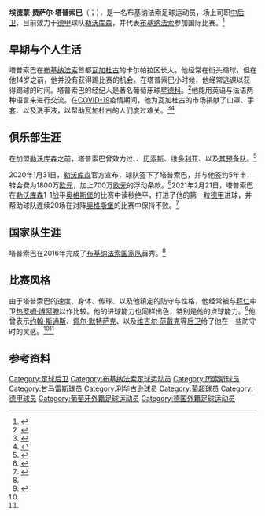 {{noteTA
|G1=football
|G2=德甲
|G3=葡超
|1=zh-hans:塔普索巴;zh-hk:塔蘇巴;zh-tw:塔普索巴;
|2=zh-hans:埃德蒙;zh-hk:艾蒙;zh-tw:埃德蒙;
}}
{{Infobox football biography
|name = 埃德蒙·塔普索巴<br>''Edmond Tapsoba''
|image = 
|image_size = 
|caption = 
|fullname = Edmond Fayçal Tapsoba<ref name="NFT"/>
|birth_date = {{birth date and age|1999|2|2|df=y}}
|birth_place = {{BFA}}[[瓦加杜古|瓦加杜古]]
|height = 1.94m<ref>{{Cite web|url=https://www.bayer04.de/de-de/player/werkself/bayer-04-leverkusen/edmond-tapsoba|title=Profile|website=Bayer 04 Leverkusen|language=de|access-date=2021-03-05|archive-date=2021-01-20|archive-url=https://web.archive.org/web/20210120102449/https://www.bayer04.de/de-de/player/werkself/bayer-04-leverkusen/edmond-tapsoba|dead-url=no}}</ref>
|position = [[中后卫|中后卫]]
|currentclub = [[拜耳勒沃库森|勒沃库森]]
|clubnumber = 12
|youthyears1 = 
|youthclubs1 = 
|years1 = 2014–2015
|clubs1 = {{le|萨利塔斯足球俱乐部|Salitas FC|萨利塔斯}}
|caps1 = 
|goals1 = 
|years2 = 2015–2017
|clubs2 = {{le|瓦加杜古体育联盟|US Ouagadougou|瓦加杜古}}
|caps2 = 
|goals2 = 
|years3 = 2017–2018
|clubs3 = [[历索斯体育俱乐部|历索斯]]
|caps3 = 0
|goals3 = 0
|years4 = 2018–2020
|clubs4 = [[维多利亚体育俱乐部|维多利亚预备队]]
|caps4 = 30
|goals4 = 7
|years5 = 2019–2020
|clubs5 = [[维多利亚体育俱乐部|维多利亚]]
|caps5 = 16
|goals5 = 4
|years6 = 2020–
|clubs6 = [[拜耳勒沃库森|勒沃库森]]
|caps6 = 34
|goals6 = 1
|nationalyears1 = 2016–
|nationalteam1 = [[布基纳法索国家足球队|布基纳法索]]
|nationalcaps1 = 10
|nationalgoals1 = 0
|club-update = 2021年2月22日
|ntupdate = 2020年10月12日
}}

'''埃德蒙·费萨尔·塔普索巴'''（{{lang-fr|Edmond Fayçal Tapsoba}}；{{bd|1999年|2月2日}}），是一名布基纳法索足球运动员，场上司职[[中后卫|中后卫]]，目前效力于[[德国足球甲级联赛|德甲]]球队[[拜耳勒沃库森|勒沃库森]]，并代表[[布基纳法索国家足球队|布基纳法索]]参加国际比赛。<ref>{{Soccerway|edmond-faycal-tapsoba/485837}}</ref>

== 早期与个人生活 ==
塔普索巴在[[布基纳法索|布基纳法索]]首都[[瓦加杜古|瓦加杜古]]的卡尔帕拉区长大。他经常在街头踢球，但在他14岁之前，他并没有获得踢比赛的机会。在塔普索巴小时候，他经常逃课以获得踢球的时间。塔普索巴的经纪人是著名葡萄牙球星[[德科|德科]]。<ref>{{Cite Web|title=每体：德科向巴萨推荐勒沃库森中卫塔普索巴，球员身价4000万欧|url=https://news.zhibo8.cc/zuqiu/2021-03-06/604289f00a5d5.htm|access-date=2021-03-05|publisher=直播吧|author=[[每日体育报|每日体育报]]|archive-date=2021-04-13|archive-url=https://web.archive.org/web/20210413223352/https://news.zhibo8.cc/zuqiu/2021-03-06/604289f00a5d5.htm|dead-url=no}}</ref>他能用英语与法语两种语言来进行交流。在[[COVID-19|COVID-19]]疫情期间，他为瓦加杜古的市场捐献了口罩、手套、以及洗手液，以帮助瓦加杜古的人们度过难关。<ref name=":1">{{Cite web|last=Fifield|first=Raphael Honigstein and Dominic|title=Meet Edmond Tapsoba, the Bundesliga's new sensation|url=https://theathletic.com/1825331/2020/05/23/edmond-tapsoba-bundesliga-sensation-interview-leverkusen/|access-date=2020-10-22|website=The Athletic|archive-date=2021-06-02|archive-url=https://web.archive.org/web/20210602193834/https://theathletic.com/1825331/2020/05/23/edmond-tapsoba-bundesliga-sensation-interview-leverkusen/|dead-url=no}}</ref><ref name=":0">{{Cite web|title=Bayer Leverkusen’s Edmond Tapsoba: “I never expected to establish myself so quickly”|url=https://www.bundesliga.com/en/bundesliga/news/edmond-tapsoba-never-expected-to-establish-myself-quickly-bayer-leverkusen-12811|access-date=2020-10-22|website=bundesliga.com - the official Bundesliga website|language=en|archive-date=2021-05-26|archive-url=https://web.archive.org/web/20210526221922/https://www.bundesliga.com/en/bundesliga/news/edmond-tapsoba-never-expected-to-establish-myself-quickly-bayer-leverkusen-12811|dead-url=no}}</ref>

==俱乐部生涯==
在加盟[[拜耳勒沃库森|勒沃库森]]之前，塔普索巴曾效力过{{le|萨利塔斯足球俱乐部|Salitas FC|萨利塔斯}}、{{le|瓦加杜古体育联盟|US Ouagadougou|瓦加杜古}}、[[历索斯体育俱乐部|历索斯]]、[[维多利亚体育俱乐部|维多利亚]]、以及[[维多利亚体育俱乐部|其预备队]]。<ref name="NFT">{{NFT player|id=64930|accessdate=2018-08-31}}</ref>

2020年1月31日，[[拜耳勒沃库森|勒沃库森]]官方宣布，球队签下了塔普索巴，并与他签约5年半，转会费为1800万[[欧元|欧元]]，加上700万[[欧元|欧元]]的浮动条款。<ref>{{cite web|url=https://www.bayer04.de/en-us/news/bayer04/bayer-04-sign-central-defender-tapsoba-retsos-on-loan-at-sheffield-united|title=BAYER 04 SIGN CENTRAL DEFENDER TAPSOBA – RETSOS ON LOAN AT SHEFFIELD UNITED|publisher=Bayer 04 Leverkusen|date=2020-01-31|access-date=2020-01-31|archive-date=2020-10-03|archive-url=https://web.archive.org/web/20201003000559/https://www.bayer04.de/en-us/news/bayer04/bayer-04-sign-central-defender-tapsoba-retsos-on-loan-at-sheffield-united|dead-url=no}}</ref>2021年2月21日，塔普索巴在[[拜耳勒沃库森|勒沃库森]]1-1战平[[奥格斯堡足球俱乐部|奥格斯堡]]的比赛中读秒绝平，打进了他的第一粒[[德国足球甲级联赛|德甲]]进球，并帮助球队连续20场在对阵[[奥格斯堡足球俱乐部|奥格斯堡]]的比赛中保持不败。<ref>{{cite web|url=https://www.bundesliga.com/en/bundesliga/matchday/2020-2021/22/fc-augsburg-vs-bayer-04-leverkusen/liveticker|title=FC Augsburg - Bayer 04 Leverkusen {{pipe}} Season 2020/2021 {{pipe}} Bundesliga|date=2021-02-21|access-date=2021-02-21|archive-date=2021-03-04|archive-url=https://web.archive.org/web/20210304192943/https://www.bundesliga.com/en/bundesliga/matchday/2020-2021/22/fc-augsburg-vs-bayer-04-leverkusen/liveticker|dead-url=no}}</ref> 

==国家队生涯==
塔普索巴在2016年完成了[[布基纳法索国家足球队|布基纳法索国家队]]首秀。<ref name="NFT"/>

==比赛风格==
由于塔普索巴的速度、身体、传球、以及他镇定的防守与性格，他经常被与[[拜仁慕尼黑|拜仁]]中卫[[热罗姆·博阿滕|热罗姆·博阿滕]]以作比较。他的进球能力也同样出色，特别是他的点球能力。<ref>{{Cite web|title=Edmond Tapsoba: Who is Bayer Leverkusen's new centre-back that stopped Erling Haaland?|url=https://www.bundesliga.com/en/bundesliga/news/edmond-tapsoba-who-is-bayer-leverkusen-s-defender-who-stopped-erling-haaland-10047|access-date=2020-10-22|website=bundesliga.com - the official Bundesliga website|language=en|archive-date=2021-05-27|archive-url=https://web.archive.org/web/20210527101849/https://www.bundesliga.com/en/bundesliga/news/edmond-tapsoba-who-is-bayer-leverkusen-s-defender-who-stopped-erling-haaland-10047|dead-url=no}}</ref>他曾表示[[约翰·斯通斯|约翰·斯通斯]]、[[佩尔·默特萨克|佩尔·默特萨克]]、以及[[维吉尔·范戴克|维吉尔·范戴克]]等[[后卫_(足球)|后卫]]给了他在一些防守时的灵感。<ref name=":0" /><ref name=":1" />

==参考资料==
{{reflist}}

{{利華古遜球員名單}}
{{2021年非洲國家盃布基納法索參賽名單}}

{{DEFAULTSORT:Tapsoba, Edmond}}
[[Category:足球后卫|Category:足球后卫]]
[[Category:布基纳法索足球运动员|Category:布基纳法索足球运动员]]
[[Category:历索斯球员|Category:历索斯球员]]
[[Category:甘马雷斯球员|Category:甘马雷斯球员]]
[[Category:利华古逊球员|Category:利华古逊球员]]
[[Category:葡超球员|Category:葡超球员]]
[[Category:德甲球员|Category:德甲球员]]
[[Category:葡萄牙外籍足球运动员|Category:葡萄牙外籍足球运动员]]
[[Category:德国外籍足球运动员|Category:德国外籍足球运动员]]